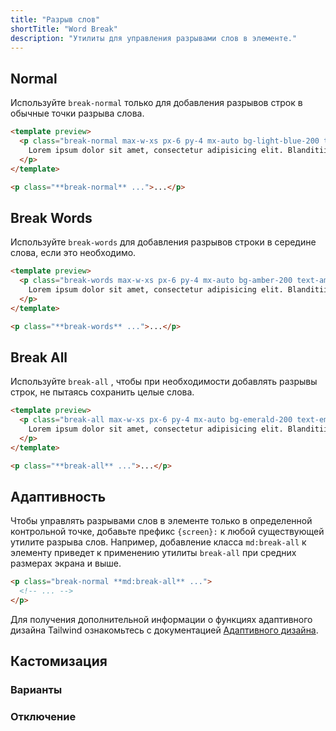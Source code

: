 ```yaml
---
title: "Разрыв слов"
shortTitle: "Word Break"
description: "Утилиты для управления разрывами слов в элементе."
---
```




## Normal

Используйте `break-normal` только для добавления разрывов строк в обычные точки разрыва слова.

```html lightBlue
<template preview>
  <p class="break-normal max-w-xs px-6 py-4 mx-auto bg-light-blue-200 text-light-blue-500 font-medium rounded-lg">
    Lorem ipsum dolor sit amet, consectetur adipisicing elit. Blanditiisitaquequodpraesentiumexplicaboincidunt? Dolores beatae nam at sed dolorum ratione dolorem nisi velit cum.
  </p>
</template>

<p class="**break-normal** ...">...</p>
```

## Break Words

Используйте `break-words` для добавления разрывов строки в середине слова, если это необходимо.

```html amber
<template preview>
  <p class="break-words max-w-xs px-6 py-4 mx-auto bg-amber-200 text-amber-500 font-medium rounded-lg">
    Lorem ipsum dolor sit amet, consectetur adipisicing elit. Blanditiisitaquequodpraesentiumexplicaboincidunt? Dolores beatae nam at sed dolorum ratione dolorem nisi velit cum.
  </p>
</template>

<p class="**break-words** ...">...</p>
```

## Break All

Используйте `break-all` , чтобы при необходимости добавлять разрывы строк, не пытаясь сохранить целые слова.

```html emerald
<template preview>
  <p class="break-all max-w-xs px-6 py-4 mx-auto bg-emerald-200 text-emerald-500 font-medium rounded-lg">
    Lorem ipsum dolor sit amet, consectetur adipisicing elit. Blanditiisitaquequodpraesentiumexplicaboincidunt? Dolores beatae nam at sed dolorum ratione dolorem nisi velit cum.
  </p>
</template>

<p class="**break-all** ...">...</p>
```

## Адаптивность

Чтобы управлять разрывами слов в элементе только в определенной контрольной точке, добавьте префикс `{screen}:` к любой существующей утилите разрыва слов. Например, добавление класса `md:break-all` к элементу приведет к применению утилиты `break-all` при средних размерах экрана и выше.

```html
<p class="break-normal **md:break-all** ...">
  <!-- ... -->
</p>
```

Для получения дополнительной информации о функциях адаптивного дизайна Tailwind ознакомьтесь с документацией [Адаптивного дизайна](/docs/responsive-design).

## Кастомизация

### Варианты

<Variants plugin="wordBreak" />

### Отключение

<Disabling plugin="wordBreak" />
